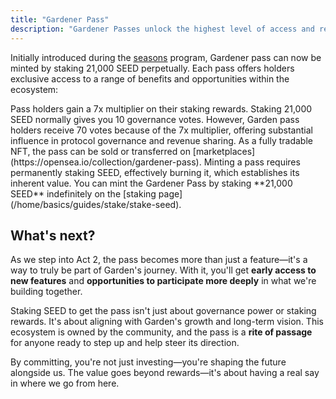 ```yaml
---
title: "Gardener Pass"
description: "Gardener Passes unlock the highest level of access and recognition in the Garden community"
---
```


Initially introduced during the [seasons](https://garden.finance/blog/seasons-intro) program, Gardener pass can now be minted by staking 21,000 SEED perpetually. Each pass offers holders exclusive access to a range of benefits and opportunities within the ecosystem:

<CardGroup cols={1}>
  <Card title="Permanent staking multiplier" icon="chart-line">
    Pass holders gain a 7x multiplier on their staking rewards.
  </Card>
  <Card title="Enhanced governance power" icon="users-gear">
    Staking 21,000 SEED normally gives you 10 governance votes. However, Garden pass holders receive 70 votes because of the 7x multiplier, offering substantial influence in protocol governance and revenue sharing.
  </Card>
  <Card title="Tradeability" icon="arrows-rotate">
    As a fully tradable NFT, the pass can be sold or transferred on [marketplaces](https://opensea.io/collection/gardener-pass). Minting a pass requires permanently staking SEED, effectively burning it, which establishes its inherent value.
  </Card>
</CardGroup>

<Note>
You can mint the Gardener Pass by staking **21,000 SEED** indefinitely on the [staking page](/home/basics/guides/stake/stake-seed).
</Note>

## What's next?

As we step into Act 2, the pass becomes more than just a feature—it's a way to truly be part of Garden's journey. With it, you'll get **early access to new features** and **opportunities to participate more deeply** in what we're building together.

Staking SEED to get the pass isn't just about governance power or staking rewards. It's about aligning with Garden's growth and long-term vision. This ecosystem is owned by the community, and the pass is a **rite of passage** for anyone ready to step up and help steer its direction.

<Tip>
By committing, you're not just investing—you're shaping the future alongside us. The value goes beyond rewards—it's about having a real say in where we go from here.
</Tip> 